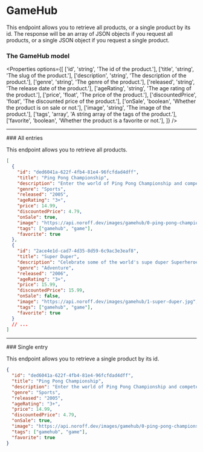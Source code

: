 
# GameHub

This endpoint allows you to retrieve all products, or a single product by its id. The response will be an array of JSON objects if you request all products, or a single JSON object if you request a single product.

### The GameHub model

<Properties
  options={[
    ['id', 'string', 'The id of the product.'],
    ['title', 'string', 'The slug of the product.'],
    ['description', 'string', 'The description of the product.'],
    ['genre', 'string', 'The genre of the product.'],
    ['released', 'string', 'The release date of the product.'],
    ['ageRating', 'string', 'The age rating of the product.'],
    ['price', 'float', 'The price of the product.'],
    ['discountedPrice', 'float', 'The discounted price of the product.'],
    ['onSale', 'boolean', 'Whether the product is on sale or not.'],
    ['image', 'string', 'The image of the product.'],
    ['tags', 'array', 'A string array of the tags of the product.'],
    ['favorite', 'boolean', 'Whether the product is a favorite or not.'],
  ]}
/>

<Hr />
### All entries

<EndpointDetails path="/gamehub" />

This endpoint allows you to retrieve all products.

```json filename="Response"
[
  {
    "id": "ded6041a-622f-4fb4-81e4-96fcfdad4dff",
    "title": "Ping Pong Championship",
    "description": "Enter the world of Ping Pong Championship and compete against the world's best to become the ultimate champion in this exciting game.",
    "genre": "Sports",
    "released": "2005",
    "ageRating": "3+",
    "price": 14.99,
    "discountedPrice": 4.79,
    "onSale": true,
    "image": "https://api.noroff.dev/images/gamehub/0-ping-pong-championship.jpg",
    "tags": ["gamehub", "game"],
    "favorite": true
  },
  {
    "id": "2ace4e1d-cad7-4d35-8d59-6c9ac3e3eaf8",
    "title": "Super Duper",
    "description": "Celebrate some of the world's supe duper Superheroes with augmented reality.",
    "genre": "Adventure",
    "released": "2006",
    "ageRating": "3+",
    "price": 15.99,
    "discountedPrice": 15.99,
    "onSale": false,
    "image": "https://api.noroff.dev/images/gamehub/1-super-duper.jpg",
    "tags": ["gamehub", "game"],
    "favorite": true
  }
  // ...
]
```

<Hr />
### Single entry

<EndpointDetails path="/gamehub/<id>" />

This endpoint allows you to retrieve a single product by its id.

```json filename="Response"
{
  "id": "ded6041a-622f-4fb4-81e4-96fcfdad4dff",
  "title": "Ping Pong Championship",
  "description": "Enter the world of Ping Pong Championship and compete against the world's best to become the ultimate champion in this exciting game.",
  "genre": "Sports",
  "released": "2005",
  "ageRating": "3+",
  "price": 14.99,
  "discountedPrice": 4.79,
  "onSale": true,
  "image": "https://api.noroff.dev/images/gamehub/0-ping-pong-championship.jpg",
  "tags": ["gamehub", "game"],
  "favorite": true
}
```
